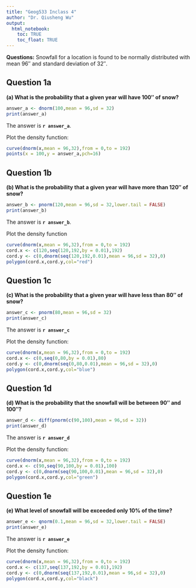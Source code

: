 ```yaml
---
title: "Geog533 Inclass 4"
author: "Dr. Qiusheng Wu"
output: 
  html_notebook:
    toc: TRUE
    toc_float: TRUE
---
```


**Questions:** Snowfall for a location is found to be normally distributed with mean 96″ and standard deviation of 32″.

## Question 1a
**(a) What is the probability that a given year will have 100″ of snow?**
```r
answer_a <- dnorm(100,mean = 96,sd = 32)
print(answer_a)
```

The answer is **`r answer_a`**.

Plot the density function:
```r
curve(dnorm(x,mean = 96,32),from = 0,to = 192)
points(x = 100,y = answer_a,pch=16)
```

## Question 1b
**(b) What is the probability that a given year will have more than 120″ of snow?**

```r
answer_b <- pnorm(120,mean = 96,sd = 32,lower.tail = FALSE)
print(answer_b)
```
The answer is **`r answer_b`**.

Plot the density function
```r
curve(dnorm(x,mean = 96,32),from = 0,to = 192)
cord.x <- c(120,seq(120,192,by = 0.01),192)
cord.y <- c(0,dnorm(seq(120,192,0.01),mean = 96,sd = 32),0)
polygon(cord.x,cord.y,col="red")
```

## Question 1c
**(c) What is the probability that a given year will have less than 80″ of snow?**
```r
answer_c <- pnorm(80,mean = 96,sd = 32)
print(answer_c)
```
The answer is **`r answer_c`**

Plot the density function:
```r
curve(dnorm(x,mean = 96,32),from = 0,to = 192)
cord.x <- c(0,seq(0,80,by = 0.01),80)
cord.y <- c(0,dnorm(seq(0,80,0.01),mean = 96,sd = 32),0)
polygon(cord.x,cord.y,col="blue")
```

## Question 1d
**(d) What is the probability that the snowfall will be between 90″ and 100″?**
```r
answer_d <- diff(pnorm(c(90,100),mean = 96,sd = 32))
print(answer_d)
```
The answer is **`r answer_d`**

Plot the density function:
```r
curve(dnorm(x,mean = 96,32),from = 0,to = 192)
cord.x <- c(90,seq(90,100,by = 0.01),100)
cord.y <- c(0,dnorm(seq(90,100,0.01),mean = 96,sd = 32),0)
polygon(cord.x,cord.y,col="green")
```


## Question 1e
**(e) What level of snowfall will be exceeded only 10% of the time?**


```r
answer_e <- qnorm(0.1,mean = 96,sd = 32,lower.tail = FALSE)
print(answer_e)
```

The answer is **`r answer_e`**

Plot the density function:
```r
curve(dnorm(x,mean = 96,32),from = 0,to = 192)
cord.x <- c(137,seq(137,192,by = 0.01),192)
cord.y <- c(0,dnorm(seq(137,192,0.01),mean = 96,sd = 32),0)
polygon(cord.x,cord.y,col="black")
```

